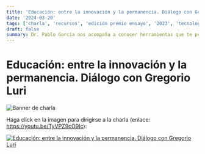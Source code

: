 ```yaml
---
title: 'Educación: entre la innovación y la permanencia. Diálogo con Gregorio Luri'
date: '2024-03-20'
tags: ['charla', 'recursos', 'edición premio ensayo', '2023', 'tecnología']
draft: false
summary: Dr. Pablo García nos acompaña a conocer herramientas que te permitan escribir tus reflexiones sobre la tecnología en la actualidad y así poder publicar tu ensayo en un medio de difusión masiva digital, además de ganar otros premios.
---
```


# Educación: entre la innovación y la permanencia. Diálogo con Gregorio Luri

![Banner de charla](/static/images/blog/flyer_educacion_dialogo_con_gregorio_luri.png)

Haga click en la imagen para dirigirse a la charla (enlace: https://youtu.be/TyVPZ9cO9Ic):

[![Educación: entre la innovación y la permanencia. Diálogo con Gregorio Luri](https://img.youtube.com/vi/TyVPZ9cO9Ic/0.jpg)](https://youtu.be/TyVPZ9cO9Ic)